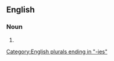 ==English==

===Noun===
{{head|en|noun plural form}}

# {{plural of|divinity|lang=en}}

[[Category:English plurals ending in "-ies"]]